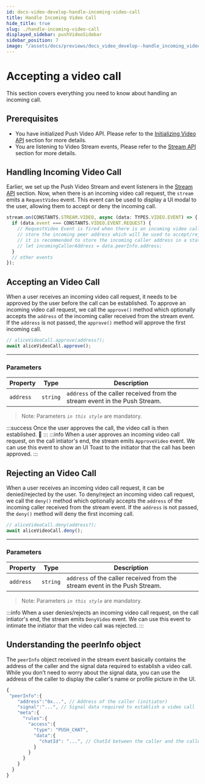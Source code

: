 ```yaml
---
id: docs-video-develop-handle-incoming-video-call
title: Handle Incoming Video Call
hide_title: true
slug: ./handle-incoming-video-call
displayed_sidebar: pushVideoSidebar
sidebar_position: 7
image: "/assets/docs/previews/docs_video_develop--handle_incoming_video_call.png"
---
```


# Accepting a video call

This section covers everything you need to know about handling an incoming call.

<head>
  <title>Handle Incoming Video Call | Push Video | Push Documentation</title>
</head>

## Prerequisites

- You have initialized Push Video API. Please refer to the [Initializing Video API](/docs/video/build/initializing-video-api/) section for more details.
- You are listening to Video Stream events, Please refer to the [Stream API](/docs/video/build/stream-video) section for more details.

## Handling Incoming Video Call

Earlier, we set up the Push Video Stream and event listeners in the [Stream API](/docs/video/build/stream-video) section. Now, when there is an incoming video call request, the `stream` emits a `RequestVideo` event. This event can be used to display a UI modal to the user, allowing them to accept or deny the incoming call.

```typescript
stream.on(CONSTANTS.STREAM.VIDEO, async (data: TYPES.VIDEO.EVENT) => {
  if (data.event === CONSTANTS.VIDEO.EVENT.REQUEST) {
    // RequestVideo Event is fired when there is an incoming video call request
    // store the incoming peer address which will be used to accept/reject the call
    // it is recommended to store the incoming caller address in a state that is received
    // let incomingCallerAddress = data.peerInfo.address;
  }
  // other events
});
```

## Accepting an Video Call

When a user receives an incoming video call request, it needs to be approved by the user before the call can be established. To approve an incoming video call request, we call the `approve()` method which optionally accepts the `address` of the incoming caller received from the stream event. If the `address` is not passed, the `approve()` method will approve the first incoming call.

```typescript
// aliceVideoCall.approve(address?);
await aliceVideoCall.approve();
```

---

### Parameters

| Property  | Type     | Description                                                                |
| --------- | -------- | -------------------------------------------------------------------------- |
| `address` | `string` | `address` of the caller received from the stream event in the Push Stream. |

> Note: Parameters _`in this style`_ are mandatory.

:::success
Once the user approves the call, the video call is then established. 🎉
:::
:::info
When a user approves an incoming video call request, on the call intiator's end, the stream emits `ApproveVideo` event. We can use this event to show an UI Toast to the initiator that the call has been approved.
:::

## Rejecting an Video Call

When a user receives an incoming video call request, it can be denied/rejected by the user. To deny/reject an incoming video call request, we call the `deny()` method which optionally accepts the `address` of the incoming caller received from the stream event. If the `address` is not passed, the `deny()` method will deny the first incoming call.

```typescript
// aliceVideoCall.deny(address?);
await aliceVideoCall.deny();
```

---

### Parameters

| Property  | Type     | Description                                                                |
| --------- | -------- | -------------------------------------------------------------------------- |
| `address` | `string` | `address` of the caller received from the stream event in the Push Stream. |

> Note: Parameters _`in this style`_ are mandatory.

:::info
When a user denies/rejects an incoming video call request, on the call intiator's end, the stream emits `DenyVideo` event. We can use this event to intimate the initiator that the video call was rejected.
:::

## Understanding the peerInfo object

The `peerInfo` object received in the stream event basically contains the address of the caller and the signal data required to establish a video call. While you don't need to worry about the signal data, you can use the address of the caller to display the caller's name or profile picture in the UI.

```typescript
{
 "peerInfo":{
    "address":"0x...", // Address of the caller (initiator)
    "signal":"...", // Signal data required to establish a video call
    "meta":{
      "rules":{
        "access":{
          "type": "PUSH_CHAT",
          "data":{
            "chatId": "...", // ChatId between the caller and the callee
          }
        }
      }
    }
  }
}
```
